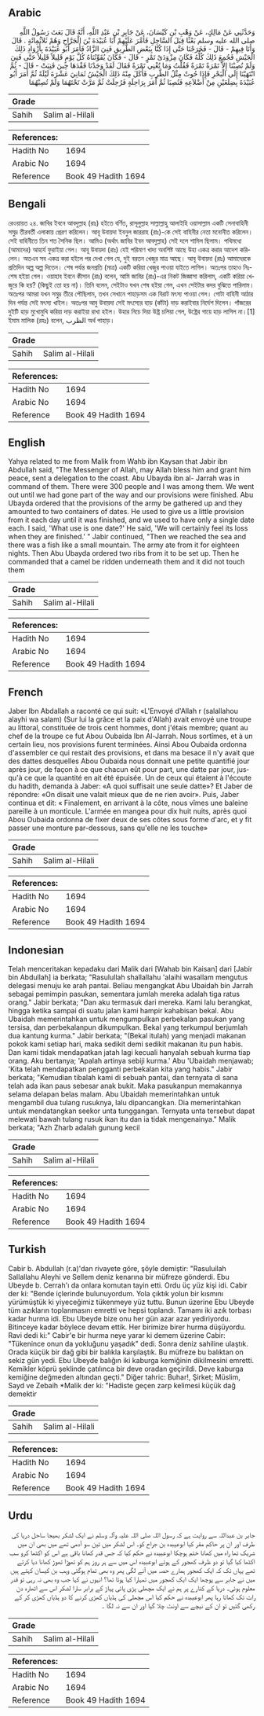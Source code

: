 ## Arabic


<div dir="rtl" lang="ar" style={{fontSize:'larger',backgroundColor:'#f8f9fa',padding:20}}>
وَحَدَّثَنِي عَنْ مَالِكٍ، عَنْ وَهْبِ بْنِ كَيْسَانَ، عَنْ جَابِرِ بْنِ عَبْدِ اللَّهِ، أَنَّهُ قَالَ بَعَثَ رَسُولُ اللَّهِ صلى الله عليه وسلم بَعْثًا قِبَلَ السَّاحِلِ فَأَمَّرَ عَلَيْهِمْ أَبَا عُبَيْدَةَ بْنَ الْجَرَّاحِ وَهُمْ ثَلاَثُمِائَةٍ ‏.‏ قَالَ وَأَنَا فِيهِمْ - قَالَ - فَخَرَجْنَا حَتَّى إِذَا كُنَّا بِبَعْضِ الطَّرِيقِ فَنِيَ الزَّادُ فَأَمَرَ أَبُو عُبَيْدَةَ بِأَزْوَادِ ذَلِكَ الْجَيْشِ فَجُمِعَ ذَلِكَ كُلُّهُ فَكَانَ مِزْوَدَىْ تَمْرٍ - قَالَ - فَكَانَ يُقَوِّتُنَاهُ كُلَّ يَوْمٍ قَلِيلاً قَلِيلاً حَتَّى فَنِيَ وَلَمْ تُصِبْنَا إِلاَّ تَمْرَةٌ تَمْرَةٌ فَقُلْتُ وَمَا تُغْنِي تَمْرَةٌ فَقَالَ لَقَدْ وَجَدْنَا فَقْدَهَا حِينَ فَنِيَتْ - قَالَ - ثُمَّ انْتَهَيْنَا إِلَى الْبَحْرِ فَإِذَا حُوتٌ مِثْلُ الظَّرِبِ فَأَكَلَ مِنْهُ ذَلِكَ الْجَيْشُ ثَمَانِيَ عَشْرَةَ لَيْلَةً ثُمَّ أَمَرَ أَبُو عُبَيْدَةَ بِضِلَعَيْنِ مِنْ أَضْلاَعِهِ فَنُصِبَا ثُمَّ أَمَرَ بِرَاحِلَةٍ فَرُحِلَتْ ثُمَّ مَرَّتْ تَحْتَهُمَا وَلَمْ تُصِبْهُمَا
</div>
<div style={{backgroundColor:'#f8f9fa',padding:20, marginBottom: 10}}><table> <thead> <tr> <th>Grade</th> <th></th> </tr> </thead> <tbody> <tr><td>Sahih</td><td>Salim al-Hilali</td></tr></tbody></table><table> <thead> <tr> <th>References:</th> <th></th> </tr> </thead> <tbody><tr><td>Hadith No</td><td>1694</td></tr><tr><td>Arabic No</td><td>1694</td></tr><tr><td>Reference</td><td>Book 49 Hadith 1694</td></tr></tbody></table></div>

## Bengali


<div dir="ltr" lang="bn" style={{fontSize:'larger',backgroundColor:'#f8f9fa',padding:20}}>
রেওয়ায়ত ২৪. জাবির ইবনে আবদুল্লাহ (রাঃ) হইতে বর্ণিত, রাসূলুল্লাহ সাল্লাল্লাহু আলাইহি ওয়াসাল্লাম একটি সেনাবাহিনী সমুদ্র তীরবর্তী এলাকায় প্রেরণ করিলেন। আবূ উবায়দা ইবনুল জাররাহ (রাঃ)-কে সেই বাহিনীর নেতা মনোনীত করিলেন। সেই বাহিনীতে তিন শত সৈনিক ছিল। আমিও (অর্থাৎ জাবির ইবন আবদুল্লাহ) সেই দলে শামিল ছিলাম। পথিমধ্যে (আমাদের) আহার্য ফুরাইয়া গেল। আবূ উবায়দা (রাঃ) যেই পরিমাণ খাদ্য অবশিষ্ট আছে উহা একত্র করার আদেশ করিলেন। অতএব সব একত্র করা হইলে পর দেখা গেল যে, দুই বরতন খেজুর মাত্র আছে। আবূ উবায়দা (রাঃ) আমাদেরকে প্রতিদিন অল্প অল্প দিতেন। শেষ পর্যন্ত জনপ্রতি (মাত্র) একটি করিয়া খেজুর পাওয়া যাইতে লাগিল। অতঃপর তাহাও নিঃশেষ হইয়া গেল। ওয়াহাব ইবনে কীসান (রাঃ) বলেন, আমি জাবির (রাঃ)-এর নিকট জিজ্ঞাসা করিলাম, একটি করিয়া খেজুরে কি হয়? (কিছুই তো হয় না)। তিনি বলেন, সেইটাও যখন শেষ হইয়া গেল, এখন সেইটার কদর বুঝিতে পারিলাম। অতঃপর আমরা যখন সমুদ্র তীরে পৌছিলাম, তখন সেখানে পাহাড়সম এক বিরাট মৎস্য পাওয়া গেল। গোটা বাহিনী আঠার দিন পর্যন্ত সেই মৎস্য খাইল। অতঃপর আবু উবায়দা সেই মৎস্যের হাড় (কাঁটা) দাড় করাইবার নির্দেশ দিলেন। পাঁজরের দুইটি হাড় মুখোমুখি করিয়া দাড় করাইয়া রাখা হইল। উহার নিচে দিয়া উষ্ট্র চলিয়া গেল, উষ্ট্রের গায়ে হাড় লাগিল না।[1] ইমাম মালিক (রহঃ) বলেন, الظرب অর্থ পাহাড়।
</div>
<div style={{backgroundColor:'#f8f9fa',padding:20, marginBottom: 10}}><table> <thead> <tr> <th>Grade</th> <th></th> </tr> </thead> <tbody> <tr><td>Sahih</td><td>Salim al-Hilali</td></tr></tbody></table><table> <thead> <tr> <th>References:</th> <th></th> </tr> </thead> <tbody><tr><td>Hadith No</td><td>1694</td></tr><tr><td>Arabic No</td><td>1694</td></tr><tr><td>Reference</td><td>Book 49 Hadith 1694</td></tr></tbody></table></div>

## English


<div dir="ltr" lang="en" style={{fontSize:'larger',backgroundColor:'#f8f9fa',padding:20}}>
Yahya related to me from Malik from Wahb ibn Kaysan that Jabir ibn Abdullah said, "The Messenger of Allah, may Allah bless him and grant him peace, sent a delegation to the coast. Abu Ubayda ibn al- Jarrah was in command of them. There were 300 people and I was among them. We went out until we had gone part of the way and our provisions were finished. Abu Ubayda ordered that the provisions of the army be gathered up and they amounted to two containers of dates. He used to give us a little provision from it each day until it was finished, and we used to have only a single date each. I said, 'What use is one date?' He said, 'We will certainly feel its loss when they are finished.' " Jabir continued, "Then we reached the sea and there was a fish like a small mountain. The army ate from it for eighteen nights. Then Abu Ubayda ordered two ribs from it to be set up. Then he commanded that a camel be ridden underneath them and it did not touch them
</div>
<div style={{backgroundColor:'#f8f9fa',padding:20, marginBottom: 10}}><table> <thead> <tr> <th>Grade</th> <th></th> </tr> </thead> <tbody> <tr><td>Sahih</td><td>Salim al-Hilali</td></tr></tbody></table><table> <thead> <tr> <th>References:</th> <th></th> </tr> </thead> <tbody><tr><td>Hadith No</td><td>1694</td></tr><tr><td>Arabic No</td><td>1694</td></tr><tr><td>Reference</td><td>Book 49 Hadith 1694</td></tr></tbody></table></div>

## French


<div dir="ltr" lang="fr" style={{fontSize:'larger',backgroundColor:'#f8f9fa',padding:20}}>
Jaber Ibn Abdallah a raconté ce qui suit: «L'Envoyé d'Allah r (salallahou alayhi wa salam) (Sur lui la grâce et la paix d'Allah) avait envoyé une troupe au littoral, constituée de trois cent hommes, dont j'étais membre; quant au chef de la troupe ce fut Abou Oubaida Ibn Al-Jarrah. Nous sortîmes, et à un certain lieu, nos provisions furent terminées. Ainsi Abou Oubaida ordonna d'assembler ce qui restait des provisions, et dans ma besace il n'y avait que des dattes desquelles Abou Oubaida nous donnait une petite quantifié jour après jour, de façon à ce que chacun eût pour part, une datte par jour, jusqu'à ce que la quantité en ait été épuisée. Un de ceux qui étaient à l'écoute du hadith, demanda à Jaber: «A quoi suffisait une seule datte»? Et Jaber de répondre: «On disait une valait mieux que de ne rien avoir». Puis, Jaber continua et dit: « Finalement, en arrivant à la côte, nous vîmes une baleine pareille à un monticule. L'armée en mangea pour dix huit nuits, après quoi Abou Oubaida ordonna de fixer deux de ses côtes sous forme d'arc, et y fit passer une monture par-dessous, sans qu'elle ne les touche»
</div>
<div style={{backgroundColor:'#f8f9fa',padding:20, marginBottom: 10}}><table> <thead> <tr> <th>Grade</th> <th></th> </tr> </thead> <tbody> <tr><td>Sahih</td><td>Salim al-Hilali</td></tr></tbody></table><table> <thead> <tr> <th>References:</th> <th></th> </tr> </thead> <tbody><tr><td>Hadith No</td><td>1694</td></tr><tr><td>Arabic No</td><td>1694</td></tr><tr><td>Reference</td><td>Book 49 Hadith 1694</td></tr></tbody></table></div>

## Indonesian


<div dir="ltr" lang="id" style={{fontSize:'larger',backgroundColor:'#f8f9fa',padding:20}}>
Telah menceritakan kepadaku dari Malik dari [Wahab bin Kaisan] dari [Jabir bin Abdullah] ia berkata; "Rasulullah shallallahu 'alaihi wasallam mengutus delegasi menuju ke arah pantai. Beliau mengangkat Abu Ubaidah bin Jarrah sebagai pemimpin pasukan, sementara jumlah mereka adalah tiga ratus orang." Jabir berkata; "Dan aku termasuk dari mereka. Kami lalu berangkat, hingga ketika sampai di suatu jalan kami hampir kahabisan bekal. Abu Ubaidah memerintahkan untuk mengumpulkan perbekalan pasukan yang tersisa, dan perbekalanpun dikumpulkan. Bekal yang terkumpul berjumlah dua kantung kurma." Jabir berkata; "(Bekal itulah) yang menjadi makanan pokok kami setiap hari, maka sedikit demi sedikit makanan itu pun habis. Dan kami tidak mendapatkan jatah lagi kecuali hanyalah sebuah kurma tiap orang. Aku bertanya; 'Apalah artinya sebiji kurma.' Abu 'Ubaidah menjawab; 'Kita telah mendapatkan pengganti perbekalan kita yang habis." Jabir berkata; "Kemudian tibalah kami di sebuah pantai, dan ternyata di sana telah ada ikan paus sebesar anak bukit. Maka pasukanpun memakannya selama delapan belas malam. Abu Ubaidah memerintahkan untuk mengambil dua tulang rusuknya, lalu dipancangkan. Dia memerintahkan untuk mendatangkan seekor unta tunggangan. Ternyata unta tersebut dapat melewati bawah tulang rusuk ikan itu dan ia tidak mengenainya." Malik berkata; "Azh Zharb adalah gunung kecil
</div>
<div style={{backgroundColor:'#f8f9fa',padding:20, marginBottom: 10}}><table> <thead> <tr> <th>Grade</th> <th></th> </tr> </thead> <tbody> <tr><td>Sahih</td><td>Salim al-Hilali</td></tr></tbody></table><table> <thead> <tr> <th>References:</th> <th></th> </tr> </thead> <tbody><tr><td>Hadith No</td><td>1694</td></tr><tr><td>Arabic No</td><td>1694</td></tr><tr><td>Reference</td><td>Book 49 Hadith 1694</td></tr></tbody></table></div>

## Turkish


<div dir="ltr" lang="tr" style={{fontSize:'larger',backgroundColor:'#f8f9fa',padding:20}}>
Cabir b. Abdullah (r.a)'dan rivayete göre, şöyle demiştir: "Rasuluilah Sallallahu Aleyhi ve Sellem deniz kenarına bir müfreze gönderdi. Ebu Ubeyde b. Cerrah'ı da onlara komutan tayin etti. Ordu üç yüz kişi idi. Cabir der ki: "Bende içlerinde bulunuyordum. Yola çıktık yolun bir kısmını yürümüştük ki yiyeceğimiz tükenmeye yüz tuttu. Bunun üzerine Ebu Ubeyde tüm azıkların toplanmasını emretti ve hepsi toplandı. Tamamı iki azık torbası kadar hurma idi. Ebu Ubeyde bize onu her gün azar azar yediriyordu. Bitinceye kadar böylece devam ettik. Her birimize birer hurma düşüyordu. Ravi dedi ki:" Cabir'e bir hurma neye yarar ki demem üzerine Cabir: "Tükenince onun da yokluğunu yaşadık" dedi. Sonra deniz sahiline ulaştık. Orada küçük bir dağ gibi bir balıkla karşılaştık. Bu müfreze bu balıktan on sekiz gün yedi. Ebu Ubeyde balığın iki kaburga kemiğinin dikilmesini emretti. Kemikler köprü şeklinde çatılınca bir deve oradan geçirildi. Deve kaburga kemiğine değmeden altından geçti." Diğer tahric: Buhar!, Şirket; Müslim, Sayd ve Zebaih *Malik der ki: "Hadiste geçen zarp kelimesi küçük dağ demektir
</div>
<div style={{backgroundColor:'#f8f9fa',padding:20, marginBottom: 10}}><table> <thead> <tr> <th>Grade</th> <th></th> </tr> </thead> <tbody> <tr><td>Sahih</td><td>Salim al-Hilali</td></tr></tbody></table><table> <thead> <tr> <th>References:</th> <th></th> </tr> </thead> <tbody><tr><td>Hadith No</td><td>1694</td></tr><tr><td>Arabic No</td><td>1694</td></tr><tr><td>Reference</td><td>Book 49 Hadith 1694</td></tr></tbody></table></div>

## Urdu


<div dir="rtl" lang="ur" style={{fontSize:'larger',backgroundColor:'#f8f9fa',padding:20}}>
جابر بن عبداللہ سے روایت ہے کہ رسول اللہ صلی اللہ علیہ وآلہ وسلم نے ایک لشکر بھیجا ساحل دریا کی طرف اور ان پر حاکم مقر کیا ابوعیبدہ بن جراح کو۔ اس لشکر میں تین سو آدمی تھے میں بھی ان میں شریک تھا راہ میں کھانا ختم ہوچکا ابوعبیدہ نے حکم کیا کہ جس قدر کھانا باقی ہے اس کو اکٹھا کرو سب اکٹھا کیا گیا تو دو ظرف کھجور کے ہوئے ابوعبیدہ اس میں سے ہر روز ہم کو تھوڑا تھوڑ کھانا دیا کرتے تھے یہاں تک کہ ایک کھجور ہمارے حصہ میں آنے لگی پھر وہ بھی تمام ہوگئی وہب بن کیسان کہتے ہیں میں نے جابر سے پوچھا ایک ایک کھجور میں تمہارا کیا ہوتا تھا؟ انہوں نے کہا جب وہ بھی نہ رہی تو قدر معلوم ہوئی۔ دریا کے کنارے پر ہم نے ایک مچھلی پڑی پائی پہاڑ کے برابر سارا لشکر اس سے اٹھارہ دن رات تک کھاتا رہا پھر ابوعیبدہ نے حکم کیا اس مچھلی کی ہڈیاں کھڑی کرنے کا دو ہڈیاں کھڑی کر کے رکھی گئیں تو ان کے نیچے سے اونٹ چلا گیا اور ان سے نہ لگا ۔
</div>
<div style={{backgroundColor:'#f8f9fa',padding:20, marginBottom: 10}}><table> <thead> <tr> <th>Grade</th> <th></th> </tr> </thead> <tbody> <tr><td>Sahih</td><td>Salim al-Hilali</td></tr></tbody></table><table> <thead> <tr> <th>References:</th> <th></th> </tr> </thead> <tbody><tr><td>Hadith No</td><td>1694</td></tr><tr><td>Arabic No</td><td>1694</td></tr><tr><td>Reference</td><td>Book 49 Hadith 1694</td></tr></tbody></table></div>